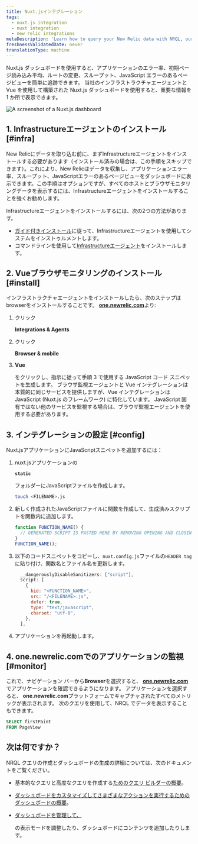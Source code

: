 ```yaml
---
title: Nuxt.jsインテグレーション
tags:
  - nuxt.js integration
  - nuxt integration
  - new relic integrations
metaDescription: 'Learn how to query your New Relic data with NRQL, our SQL-like query language.'
freshnessValidatedDate: never
translationType: machine
---
```



Nuxt.js ダッシュボードを使用すると、アプリケーションのエラー率、初期ページ読み込み平均、ルートの変更、スループット、JavaScript エラーのあるページビューを簡単に追跡できます。 当社のインフラストラクチャエージェントと Vue <InlinePopover type="browser"/>を使用して構築された Nuxt.js ダッシュボードを使用すると、重要な情報を 1 か所で表示できます。

<img
  title="Nuxt.js dashboard"
  alt="A screenshot of a Nuxt.js dashboard"
  src={nuxtjsdashboard}
/>

## 1. Infrastructureエージェントのインストール [#infra]

New Relicにデータを取り込む前に、まずInfrastructureエージェントをインストールする必要があります（インストール済みの場合は、この手順をスキップできます）。これにより、New Relicはデータを収集し、アプリケーションエラー率、スループット、JavaScriptエラーのあるページビューをダッシュボードに表示できます。この手順はオプションですが、すべてのホストとブラウザモニタリングデータを表示するには、Infrastructureエージェントをインストールすることを強くお勧めします。

Infrastructureエージェントをインストールするには、次の2つの方法があります。

* [ガイド付きインストール](https://one.newrelic.com/marketplace?state=607786be-99a9-fa66-4b67-3f7f3b9551d4)に従って、Infrastructureエージェントを使用してシステムをインストゥルメントします。
* コマンドラインを使用して[Infrastructureエージェント](/docs/infrastructure/install-infrastructure-agent/linux-installation/install-infrastructure-monitoring-agent-linux)をインストールします。

## 2. Vueブラウザモニタリングのインストール [#install]

インフラストラクチャエージェントをインストールしたら、次のステップはbrowserをインストールすることです。 <DNT>**[one.newrelic.com](https://one.newrelic.com)**</DNT>より:

1. クリック

   <DNT>**Integrations & Agents**</DNT>

2. クリック

   <DNT>**Browser & mobile**</DNT>

3. <DNT>**Vue**</DNT>

   をクリックし、指示に従って手順 3 で使用する JavaScript コード スニペットを生成します。 ブラウザ監視エージェントと Vue インテグレーションは本質的に同じサービスを提供しますが、Vue インテグレーションは JavaScript (Nuxt.js のフレームワーク) に特化しています。 JavaScript 固有ではない他のサービスを監視する場合は、ブラウザ監視エージェントを使用する必要があります。

## 3. インテグレーションの設定 [#config]

Nuxt.jsアプリケーションにJavaScriptスニペットを追加するには：

1. nuxt.jsアプリケーションの

   <DNT>**`static`**</DNT>

   フォルダーにJavaScriptファイルを作成します。

   ```bash
   touch <FILENAME>.js
   ```

2. 新しく作成されたJavaScriptファイルに関数を作成して、生成済みスクリプトを関数内に追加します。

   ```js
   function FUNCTION_NAME() {
     // GENERATED SCRIPT IS PASTED HERE BY REMOVING OPENING AND CLOSING <script> TAGS>
   }
   FUNCTION_NAME();
   ```

3. 以下のコードスニペットをコピーし、`nuxt.config.js`ファイルの`HEADER tag`に貼り付け、関数名とファイル名を更新します。

   ```js
     __dangerouslyDisableSanitizers: ["script"],
     script: [
       {
         hid: "<FUNCTION_NAME>",
         src: "/<FILENAME>.js",
         defer: true,
         type: "text/javascript",
         charset: "utf-8",
       },
     ],
   ```

4. アプリケーションを再起動します。

## 4. one.newrelic.comでのアプリケーションの監視 [#monitor]

これで、ナビゲーション バーから<DNT>**Browser**</DNT>を選択すると、 <DNT>**[one.newrelic.com](https://one.newrelic.com)**</DNT>でアプリケーションを確認できるようになります。 アプリケーションを選択すると、 <DNT>**one.newrelic.com**</DNT>プラットフォームでキャプチャされたすべてのメトリックが表示されます。 次のクエリを使用して、NRQL でデータを表示することもできます。

```sql
SELECT firstPaint 
FROM PageView
```

## 次は何ですか？

NRQL クエリの作成とダッシュボードの生成の詳細については、次のドキュメントをご覧ください。

* 基本的なクエリと高度なクエリを作成する[ためのクエリ ビルダーの概要](/docs/query-your-data/explore-query-data/query-builder/introduction-query-builder)。

* [ダッシュボードをカスタマイズしてさまざまなアクションを実行するためのダッシュボードの概要](/docs/query-your-data/explore-query-data/dashboards/introduction-dashboards)。

* [ダッシュボードを管理して、](/docs/query-your-data/explore-query-data/dashboards/manage-your-dashboard)

  <InlinePopover type="dashboards"/>

  の表示モードを調整したり、ダッシュボードにコンテンツを追加したりします。